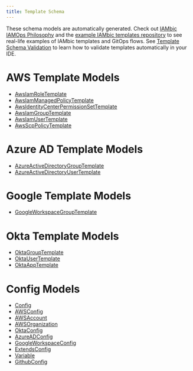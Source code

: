 ```yaml
---
title: Template Schema
---
```


These schema models are automatically generated. Check out
[IAMbic IAMOps Philosophy](/reference/iamops_philosophy) and the
[example IAMbic templates repository](https://github.com/noqdev/iambic-templates-examples) to see real-life
examples of IAMbic templates and GitOps flows. See [Template Schema Validation](/reference/template_validation_ide)
to learn how to validate templates automatically in your IDE.


# AWS Template Models
* [AwsIamRoleTemplate](./aws_iam_role_template.mdx)
* [AwsIamManagedPolicyTemplate](./aws_iam_managed_policy_template.mdx)
* [AwsIdentityCenterPermissionSetTemplate](./aws_identity_center_permission_set_template.mdx)
* [AwsIamGroupTemplate](./aws_iam_group_template.mdx)
* [AwsIamUserTemplate](./aws_iam_user_template.mdx)
* [AwsScpPolicyTemplate](./aws_scp_policy_template.mdx)

# Azure AD Template Models
* [AzureActiveDirectoryGroupTemplate](./azure_active_directory_group_template.mdx)
* [AzureActiveDirectoryUserTemplate](./azure_active_directory_user_template.mdx)

# Google Template Models
* [GoogleWorkspaceGroupTemplate](./google_workspace_group_template.mdx)

# Okta Template Models
* [OktaGroupTemplate](./okta_group_template.mdx)
* [OktaUserTemplate](./okta_user_template.mdx)
* [OktaAppTemplate](./okta_app_template.mdx)

# Config Models
* [Config](./config.mdx)
* [AWSConfig](./awsconfig.mdx)
* [AWSAccount](./awsaccount.mdx)
* [AWSOrganization](./awsorganization.mdx)
* [OktaConfig](./okta_config.mdx)
* [AzureADConfig](./azure_adconfig.mdx)
* [GoogleWorkspaceConfig](./google_workspace_config.mdx)
* [ExtendsConfig](./extends_config.mdx)
* [Variable](./variable.mdx)
* [GithubConfig](./github_config.mdx)
